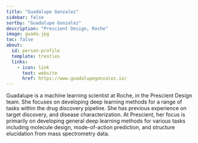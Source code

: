 ```yaml
---
title: "Guadalupe Gonzalez"
sidebar: false
sortby: "Guadalupe Gonzalez"
description: "Prescient Design, Roche"
image: guada.jpg
toc: false
about:
  id: person-profile
  template: trestles
  links:
    - icon: link
      text: website
      href: https://www.guadalupegonzalez.io/
---
```



Guadalupe is a machine learning scientist at Roche, in the Prescient Design team. She focuses on developing deep learning methods for a range of tasks within the drug discovery pipeline. She has previous experience on target discovery, and disease characterization. At Prescient, her focus is primarily on developing general deep learning methods for various tasks including molecule design, mode-of-action prediction, and structure elucidation from mass spectrometry data.
